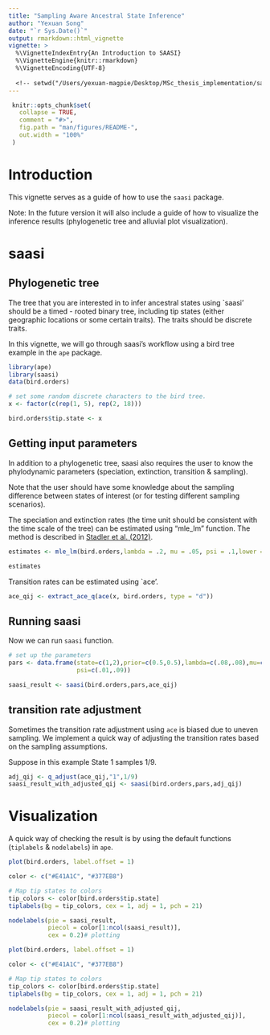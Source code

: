 ```yaml
---
title: "Sampling Aware Ancestral State Inference"
author: "Yexuan Song"
date: "`r Sys.Date()`"
output: rmarkdown::html_vignette
vignette: >
  %\VignetteIndexEntry{An Introduction to SAASI}
  %\VignetteEngine{knitr::rmarkdown}
  %\VignetteEncoding{UTF-8}
  
  <!-- setwd("/Users/yexuan-magpie/Desktop/MSc_thesis_implementation/saasi") -->
---
```

 
 <!-- README.md is generated from README.Rmd. Please edit that file -->
 
```r
 knitr::opts_chunk$set(
   collapse = TRUE,
   comment = "#>",
   fig.path = "man/figures/README-",
   out.width = "100%"
 )
```
 
# Introduction
 
<!-- badges: start -->
<!-- badges: end -->
 

This vignette serves as a guide of how to use the `saasi` package.

Note: In the future version it will also include a guide of how to 
visualize the inference results (phylogenetic tree  and 
alluvial plot visualization).

<!-- This vignette serves two major proposes: -->

<!-- (1). How to do the ancestral state inference using -->
<!-- sassi on a phylogenetic tree of interest. -->

<!-- (2). How to visualize the inference results on the tree. -->


# saasi

## Phylogenetic tree 

The tree that you are interested in to infer ancestral states using `saasi'
should be a timed - rooted binary tree, including tip states
(either geographic locations or some certain traits). The traits should be 
discrete traits.

In this vignette, we will go through saasi's workflow using 
a bird tree example in the `ape` package.

```r
library(ape)
library(saasi)
data(bird.orders)

# set some random discrete characters to the bird tree.
x <- factor(c(rep(1, 5), rep(2, 18)))

bird.orders$tip.state <- x
```

## Getting input parameters

In addition to a phylogenetic tree, saasi also requires the user to know the 
phylodynamic parameters (speciation, extinction, transition & sampling).

Note that the user should have some knowledge about the sampling difference 
between states of interest (or for testing different sampling scenarios).

The speciation and extinction rates (the time unit should be consistent 
with the time scale of the tree) can be estimated using "mle_lm" function. 
The method is described in 
[Stadler et al. (2012)](https://doi.org/10.1093/molbev/msr217).


```r
estimates <- mle_lm(bird.orders,lambda = .2, mu = .05, psi = .1,lower = c(0.001,0.001), upper = c(0.5,0.5))

estimates
```


Transition rates can be estimated using `ace'.

```r
ace_qij <- extract_ace_q(ace(x, bird.orders, type = "d"))
```

## Running saasi

Now we can run `saasi` function. 

```r
# set up the parameters
pars <- data.frame(state=c(1,2),prior=c(0.5,0.5),lambda=c(.08,.08),mu=c(0.001,0.001),
                   psi=c(.01,.09))

saasi_result <- saasi(bird.orders,pars,ace_qij)
```


## transition rate adjustment

Sometimes the transition rate adjustment using `ace` is biased due to uneven
sampling. We implement a quick way of adjusting the transition rates based on
the sampling assumptions.

Suppose in this example State 1 samples 1/9.

```r

adj_qij <- q_adjust(ace_qij,"1",1/9)
saasi_result_with_adjusted_qij <- saasi(bird.orders,pars,adj_qij)

```


# Visualization

A quick way of checking the result is by using the default functions 
(`tiplabels` & `nodelabels`) in `ape`.

```r
plot(bird.orders, label.offset = 1)

color <- c("#E41A1C", "#377EB8")

# Map tip states to colors
tip_colors <- color[bird.orders$tip.state]
tiplabels(bg = tip_colors, cex = 1, adj = 1, pch = 21)

nodelabels(pie = saasi_result, 
           piecol = color[1:ncol(saasi_result)], 
           cex = 0.2)# plotting

```

```r
plot(bird.orders, label.offset = 1)

color <- c("#E41A1C", "#377EB8")

# Map tip states to colors
tip_colors <- color[bird.orders$tip.state]
tiplabels(bg = tip_colors, cex = 1, adj = 1, pch = 21)

nodelabels(pie = saasi_result_with_adjusted_qij, 
           piecol = color[1:ncol(saasi_result_with_adjusted_qij)], 
           cex = 0.2)# plotting

```

<!-- There are two major ways of visualizing saasi's output: -->

<!-- (1). Phylogenetic tree, internal nodes are pie charts represent probabilities. -->

<!-- (2). Alluvial plot, showing the overall movements between states. -->

<!-- ## Phylogenetic tree visualization -->

<!-- ### Tree visualization using ggtree -->

<!-- ### Tree visualization using `ape` build-in functions  -->


<!-- ## Alluvial plot visualization -->


